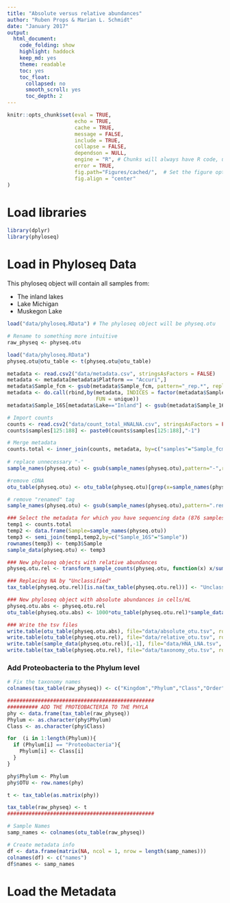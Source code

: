 ```yaml
---
title: "Absolute versus relative abundances"
author: "Ruben Props & Marian L. Schmidt"
date: "January 2017"
output:  
  html_document:
    code_folding: show
    highlight: haddock
    keep_md: yes
    theme: readable
    toc: yes
    toc_float:
      collapsed: no
      smooth_scroll: yes
      toc_depth: 2
---
```



  
  
```r
knitr::opts_chunk$set(eval = TRUE, 
                      echo = TRUE, 
                      cache = TRUE,
                      message = FALSE,
                      include = TRUE,
                      collapse = FALSE,
                      dependson = NULL,
                      engine = "R", # Chunks will always have R code, unless noted
                      error = TRUE,
                      fig.path="Figures/cached/",  # Set the figure options
                      fig.align = "center"
)
```

# Load libraries

```r
library(dplyr)
library(phyloseq)
```


# Load in Phyloseq Data
This phyloseq object will contain all samples from:  

- The inland lakes  
- Lake Michigan  
- Muskegon Lake 

```r
load("data/phyloseq.RData") # The phyloseq object will be physeq.otu

# Rename to something more intuitive
raw_physeq <- physeq.otu
```

```r
load("data/phyloseq.RData")
physeq.otu@otu_table <- t(physeq.otu@otu_table)

metadata <- read.csv2("data/metadata.csv", stringsAsFactors = FALSE)
metadata <- metadata[metadata$Platform == "Accuri",]
metadata$Sample_fcm <- gsub(metadata$Sample_fcm, pattern="_rep.*", replacement="")
metadata <- do.call(rbind,by(metadata, INDICES = factor(metadata$Sample_fcm), 
                             FUN = unique))
metadata$Sample_16S[metadata$Lake=="Inland"] <- gsub(metadata$Sample_16S[metadata$Lake=="Inland"], pattern="-", replacement="")

# Import counts 
counts <- read.csv2("data/count_total_HNALNA.csv", stringsAsFactors = FALSE)
counts$samples[125:188] <- paste0(counts$samples[125:188],"-1")

# Merge metadata 
counts.total <- inner_join(counts, metadata, by=c("samples"="Sample_fcm"))
  
# replace unnecessary "-"
sample_names(physeq.otu) <- gsub(sample_names(physeq.otu),pattern="-",replacement="")

#remove cDNA
otu_table(physeq.otu) <- otu_table(physeq.otu)[grep(x=sample_names(physeq.otu),pattern="cD.",invert=TRUE), ]

# remove "renamed" tag
sample_names(physeq.otu) <- gsub(sample_names(physeq.otu),pattern=".renamed",replacement="")

### Select the metadata for which you have sequencing data (876 samples at this point)
temp1 <- counts.total 
temp2 <- data.frame(Sample=sample_names(physeq.otu))
temp3 <- semi_join(temp1,temp2,by=c("Sample_16S"="Sample"))
rownames(temp3) <- temp3$Sample
sample_data(physeq.otu) <- temp3

### New phyloseq objects with relative abundances
physeq.otu.rel <- transform_sample_counts(physeq.otu, function(x) x/sum(x))

### Replacing NA by "Unclassified"
tax_table(physeq.otu.rel)[is.na(tax_table(physeq.otu.rel))] <- "Unclassified"

### New phyloseq object with absolute abundances in cells/mL
physeq.otu.abs <- physeq.otu.rel
otu_table(physeq.otu.abs) <- 1000*otu_table(physeq.otu.rel)*sample_data(physeq.otu.rel)$Total.cells

### Write the tsv files
write.table(otu_table(physeq.otu.abs), file="data/absolute_otu.tsv", row.names=FALSE)
write.table(otu_table(physeq.otu.rel), file="data/relative_otu.tsv", row.names=FALSE)
write.table(sample_data(physeq.otu.rel)[,-1], file="data/HNA_LNA.tsv", row.names=FALSE)
write.table(tax_table(physeq.otu.rel), file="data/taxonomy_otu.tsv", row.names=FALSE)
```


### Add Proteobacteria to the Phylum level
```r
# Fix the taxonomy names
colnames(tax_table(raw_physeq)) <- c("Kingdom","Phylum","Class","Order","Family","Genus","Species")

################################################
########## ADD THE PROTEOBACTERIA TO THE PHYLA
phy <- data.frame(tax_table(raw_physeq))
Phylum <- as.character(phy$Phylum)
Class <- as.character(phy$Class)

for  (i in 1:length(Phylum)){ 
  if (Phylum[i] == "Proteobacteria"){
    Phylum[i] <- Class[i]
  } 
}

phy$Phylum <- Phylum
phy$OTU <- row.names(phy)

t <- tax_table(as.matrix(phy))

tax_table(raw_physeq) <- t
################################################

# Sample Names
samp_names <- colnames(otu_table(raw_physeq))

# Create metadata info
df <- data.frame(matrix(NA, ncol = 1, nrow = length(samp_names)))
colnames(df) <- c("names")
df$names <- samp_names
```

# Load the Metadata
```r
```




